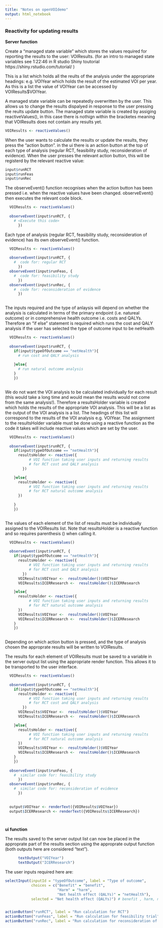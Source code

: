 ```yaml
---
title: "Notes on openVOIdemo"
output: html_notebook
---
```




### Reactivity for updating results

**Server function**

Create a "managed state variable" which stores the values required for reporting the results to the user: VOIResults. (for an intro to managed state variables see 1:22:46 in R studio Shiny toutorial https://shiny.rstudio.com/tutorial/ )

This is a list which holds all the reults of the analysis under the appropriate headings: e.g. VOIYear which holds the result of the estimated VOI per year. As this is a list the value of VOIYear can be accessed by VOIResults$VOIYear.

A managed state variable can be repeatedly overwritten by the user. This allows us to change the results dispalyed in response to the user pressing the reults update button. The managed state variable is created by assiging reactiveValues(), in this case there is nothign within the bracketes meaning that VOIResults does not contain any results yet.

```r
VOIResults <- reactiveValues()
```

When the user wants to calculate the results or update the results, they press the "action button". in the ui there is an action button at the top of each type of analysis (regular RCT, feasibility study, reconsideration of evidence). When the user presses the relevant action button, this will be registerd by the relevant reactive value:

```r
input$runRCT 
input$runFeas
input$runRec
```

The observeEvent() function recognises when the action button has been pressed i.e. when the reactive values have been changed. observeEvent() then executes the relevant code block. 

```r
  VOIResults <- reactiveValues()
  
  observeEvent(input$runRCT, {
    # <Execute this code>
      })
```

Each type of analysis (regular RCT, feasibility study, reconsideration of evidence) has its own observeEvent() function. 

```r
  VOIResults <- reactiveValues()
  
  observeEvent(input$runRCT, {
    #  code for: regular RCT
      })
  observeEvent(input$runFeas, {
    #  code for: feasibility study
      })
  observeEvent(input$runRec, {
    #  code for: reconsideration of evidence
      })
  
```

The inputs required and the type of anlaysis will depend on whether the analysis is calculated in terms of the primary endpoint (i.e. natureal outcome) or in comprehensive health outcome i.e. costs and QALYs. Therefore an "if else" statement is required which runs the cost and QALY analysis if the user has selected the type of outcome input to be netHealth 


```r
  VOIResults <- reactiveValues()
  
  observeEvent(input$runRCT, {
    if(input$typeOfOutcome == "netHealth"){
      # run cost and QALY analysis
      
    }else{
      # run natural outcome analysis
    }
    })
  

```


We do not want the VOI analysis to be calculated individually for each result (this would take a long time and would mean the results would not come from the same analysis!). Therefore a resultsHolder variable is created which holds the results of the appropriate VOI analysis. This will be a list as the output of the VOI analysis is a list. The headings of this list will correspond to the results of the VOI analysis e.g. VOIYear. The assignment to the resultsHolder variable must be done using a reactive function as the code it takes will include reactive values which are set by the user.


```r
  VOIResults <- reactiveValues()
  
  observeEvent(input$runRCT, {
    if(input$typeOfOutcome == "netHealth"){
      resultsHolder <- reactive({
           # VOI function taking user inputs and returning results
           # for RCT cost and QALY analysis
        })

    }else{
      resultsHolder <- reactive({
           # VOI function taking user inputs and returning results
           # for RCT natural outcome analysis
      })
      
    }
    })
  

```

The values of each element of the list of results must be individually assigned to the VOIResults list. Note that resultsHolder is a reactive function and so requires parenthesis () when calling it.

```r
  VOIResults <- reactiveValues()
  
  observeEvent(input$runRCT, {
    if(input$typeOfOutcome == "netHealth"){
      resultsHolder <- reactive({
           # VOI function taking user inputs and returning results
           # for RCT cost and QALY analysis
        })
      VOIResults$VOIYear <-  resultsHolder()$VOIYear
      VOIResults$ICERResearch <-  resultsHolder()$ICERResearch

    }else{
      resultsHolder <- reactive({
           # VOI function taking user inputs and returning results
           # for RCT natural outcome analysis
      })
      VOIResults$VOIYear <-  resultsHolder()$VOIYear
      VOIResults$ICERResearch <-  resultsHolder()$ICERResearch
    }
    })
  

```

Depending on which action button is pressed, and the type of analysis chosen the approprate results will be written to VOIResults.

The results for each element of VOIResults must be saved to a variable in the server output list using the appropriate render function. This allows it to be transported to the user interface.

```r
  VOIResults <- reactiveValues()
  
  observeEvent(input$runRCT, {
    if(input$typeOfOutcome == "netHealth"){
      resultsHolder <- reactive({
           # VOI function taking user inputs and returning results
           # for RCT cost and QALY analysis
        })
      VOIResults$VOIYear <-  resultsHolder()$VOIYear
      VOIResults$ICERResearch <-  resultsHolder()$ICERResearch

    }else{
      resultsHolder <- reactive({
           # VOI function taking user inputs and returning results
           # for RCT natural outcome analysis
      })
      VOIResults$VOIYear <-  resultsHolder()$VOIYear
      VOIResults$ICERResearch <-  resultsHolder()$ICERResearch
    }
    })
  
  observeEvent(input$runFeas, {
    #  similar code for: feasibility study
      })
  observeEvent(input$runRec, {
    #  similar code for: reconsideration of evidence
      })
  
  
  output$VOIYear <- renderText({VOIResults$VOIYear})
  output$ICERResearch <- renderText({VOIResults$ICERResearch})

  
```


**ui function**

The results saved to the server output list can now be placed in the approprate part of the results section using the approprate output function (both outputs here are considered "text").

```r
      textOutput("VOIYear")
      textOutput("ICERResearch")
```

The user inputs required here are:

```r

selectInput(inputId = "typeOfOutcome", label = "Type of outcome", 
            choices = c("Benefit" = "benefit", 
                        "Harm" = "harm", 
                        "Net health effect (QALYs)" = "netHealth"),
            selected = "Net health effect (QALYs)") # benefit , harm, net health effect


actionButton("runRCT", label = "Run calculation for RCT")
actionButton("runFeas", label = "Run calculation for feasibility trial")
actionButton("runRec", label = "Run calculation for reconsideration of evidence")



```














      
      
      
